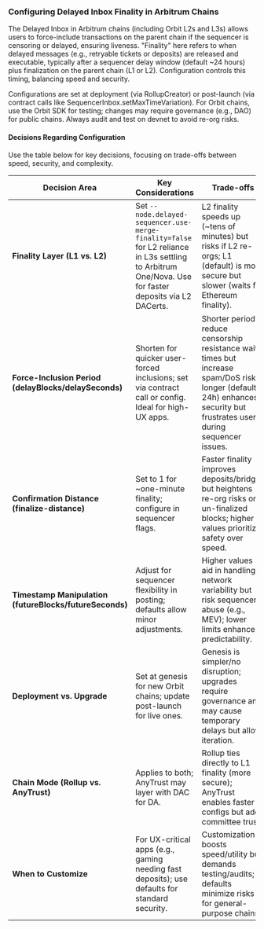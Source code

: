### Configuring Delayed Inbox Finality in Arbitrum Chains

The Delayed Inbox in Arbitrum chains (including Orbit L2s and L3s) allows users to force-include transactions on the parent chain if the sequencer is censoring or delayed, ensuring liveness. "Finality" here refers to when delayed messages (e.g., retryable tickets or deposits) are released and executable, typically after a sequencer delay window (default ~24 hours) plus finalization on the parent chain (L1 or L2). Configuration controls this timing, balancing speed and security.

Configurations are set at deployment (via RollupCreator) or post-launch (via contract calls like SequencerInbox.setMaxTimeVariation). For Orbit chains, use the Orbit SDK for testing; changes may require governance (e.g., DAO) for public chains. Always audit and test on devnet to avoid re-org risks.

<!-- 
#### Steps to Configure Delayed Inbox Finality

1. **Understand Key Components**:

   - **Sequencer Inbox Max Time Variation**: Defines boundaries for sequencer manipulation of blocks/timestamps and force-inclusion periods.
   - **Sequencer Node Flags**: Adjust how the sequencer waits for parent chain finality (L1 vs. L2) and block confirmations.
   - For L3s settling to Arbitrum One/Nova, finality can depend on L1 batches or L2 DACerts, typically ~tens of minutes by default.

2. **Set Max Time Variation Parameters (Core for Force-Inclusion Period)**:

   - Deploy or update via the `SequencerInbox` contract on the parent chain.
   - **Via RollupCreator (at Deployment)**: Include in the `sequencerInboxMaxTimeVariation` field of the config JSON.
     Example config snippet:
     ```
     {
       "sequencerInboxMaxTimeVariation": {
         "delayBlocks": 5760,
         "futureBlocks": 12,
         "delaySeconds": 86400,
         "futureSeconds": 3600
       }
     }
     ```
   - **Post-Launch Update**: Call `SequencerInbox.setMaxTimeVariation(uint64 delayBlocks, uint64 futureBlocks, uint64 delaySeconds, uint64 futureSeconds)` as the chain owner.
     - Use tools like Foundry or ethers.js for the call.
     - Example in Solidity (via script):
       ```
       SequencerInbox sequencerInbox = SequencerInbox(rollup.sequencerInbox());
       sequencerInbox.setMaxTimeVariation(5760, 12, 86400, 3600);
       ```

3. **Configure Sequencer Node for Finality Behavior**:

   - Edit the sequencer node's config (e.g., in docker-compose.yml or nodeConfig.json).
   - Enable delayed sequencer: `--node.delayed-sequencer.enable=true` (required for reading delayed inbox).
   - Switch to L2 finality (for L3s): `--node.delayed-sequencer.use-merge-finality=false` (relies on L2 instead of L1).
   - Reduce confirmation distance for faster finality: `--node.delayed-sequencer.finalize-distance=1` (waits for only 1 L2 block).
   - Restart the sequencer node after changes.

4. **Test and Deploy**:
   - Use Orbit SDK to spin up a devnet: `npx @arbitrum/orbit-sdk deploy --config path/to/config.json`.
   - Monitor via RPC (e.g., query SequencerInbox.maxTimeVariation()).
   - For production, propose upgrades via DAO if needed; ensure validators update to the new WASM root if STF-impacting.

#### Parameters

- **delayBlocks**: Blocks after which a delayed message can be force-included (default: 5760, ~24 hours on Ethereum).
- **futureBlocks**: Max blocks sequencer can postdate timestamps (default: 12).
- **delaySeconds**: Seconds after which force-inclusion is possible (default: 86400, 24 hours).
- **futureSeconds**: Max seconds for postdating (default: 3600, 1 hour).
- **use-merge-finality**: Flag to use L1 (true, default) or L2 finality (false).
- **finalize-distance**: L2 blocks to wait for confirmation (default: higher value; set to 1 for ~1-minute finality).
-->

#### Decisions Regarding Configuration

Use the table below for key decisions, focusing on trade-offs between speed, security, and complexity.

| Decision Area                                           | Key Considerations                                                                                                                                    | Trade-offs                                                                                                                                                                |
| ------------------------------------------------------- | ----------------------------------------------------------------------------------------------------------------------------------------------------- | ------------------------------------------------------------------------------------------------------------------------------------------------------------------------- |
| **Finality Layer (L1 vs. L2)**                          | Set `--node.delayed-sequencer.use-merge-finality=false` for L2 reliance in L3s settling to Arbitrum One/Nova. Use for faster deposits via L2 DACerts. | L2 finality speeds up (~tens of minutes) but risks if L2 re-orgs; L1 (default) is more secure but slower (waits for Ethereum finality).                                   |
| **Force-Inclusion Period (delayBlocks/delaySeconds)**   | Shorten for quicker user-forced inclusions; set via contract call or config. Ideal for high-UX apps.                                                  | Shorter periods reduce censorship resistance wait times but increase spam/DoS risks; longer (default 24h) enhances security but frustrates users during sequencer issues. |
| **Confirmation Distance (finalize-distance)**           | Set to 1 for ~one-minute finality; configure in sequencer flags.                                                                                      | Faster finality improves deposits/bridges but heightens re-org risks on un-finalized blocks; higher values prioritize safety over speed.                                  |
| **Timestamp Manipulation (futureBlocks/futureSeconds)** | Adjust for sequencer flexibility in posting; defaults allow minor adjustments.                                                                        | Higher values aid in handling network variability but risk sequencer abuse (e.g., MEV); lower limits enhance predictability.                                              |
| **Deployment vs. Upgrade**                              | Set at genesis for new Orbit chains; update post-launch for live ones.                                                                                | Genesis is simpler/no disruption; upgrades require governance and may cause temporary delays but allow iteration.                                                         |
| **Chain Mode (Rollup vs. AnyTrust)**                    | Applies to both; AnyTrust may layer with DAC for DA.                                                                                                  | Rollup ties directly to L1 finality (more secure); AnyTrust enables faster configs but adds committee trust.                                                              |
| **When to Customize**                                   | For UX-critical apps (e.g., gaming needing fast deposits); use defaults for standard security.                                                        | Customization boosts speed/utility but demands testing/audits; defaults minimize risks for general-purpose chains.                                                        |
